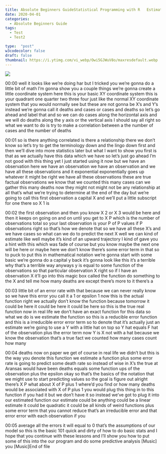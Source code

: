 ```yaml
---
title: Absolute Beginners GuideStatistical Programming with R   Estimating f  Notation 
date: 2020-04-01
categories:
  - Absolute Beginners Guide
tags:
  - Test
  - Test2

type:  "post"
w3codecolor: false
draft: false
thumbnail: https://i.ytimg.com/vi_webp/Owi5GJWuV8o/maxresdefault.webp
---
```


<a href="https://www.youtube.com/watch?v=Owi5GJWuV8o">
<img src="auto-posts/images/33-AbsoluteBeginnersGuide-DTdatatableCOVID19coronavirussortwithR.mp4.jpg">
</a>









00:00
well it looks like we're doing har but I tricked you
we're gonna do a little bit of math I'm gonna show you a couple things we're
gonna create a little coordinate system here this is your basic XY coordinate
system this is your quadrant one quarter two three four just like the normal XY
coordinate system that you would normally see but these are not gonna be
X's and Y's instead we're gonna call it deaths and cases or cases and deaths so
let's go ahead and label that and so we can do cases along the horizontal axis
and we will do deaths along the y axis or the vertical axis I should say
all right so what we want to do is try to make a correlation between a the
number of cases and the number of deaths

00:01
so is there anything correlated is there a relationship there we don't know so
let's try to get the terminology down and the lingo down first and then we'll
dive into more statistics later but what I want to show you first is that as we
actually have this data which we have so let's just go ahead I'm not good with
this thing yet I just started using it now but we have an observation here we
have an observation we have an observation and we have all these
observations and it exponential exponentially goes up whatever it might
be right we have all these observations these are true factual observations we
know that we counted this many cases can we gather this many deaths now they
might not might not be any relationship at all that's what we're trying to
determine at the end of the day but we're going to call this first
observation a capital X and we'll put a little subscript for one there so X 1 is

00:02
the first observation and then you know X 2 or X 3 would be here and then it
keeps on going on and on until you get to X P which is the number of
observations total so your last observation is your P of P values if P
observations right so that's how we denote that so we have all these X's and
we have cases so what can we do to predict the next X well we can kind of
estimate like well maybe it's kind of an upward trajectory I kind of gave you a
hint with this which was fade of course but you know maybe the next one will be
here or maybe here we don't know there's some error term in that
so to puck to put this in mathematical notation we're gonna start with some
basic we're gonna do a capital y back it's gonna look like this
it's a terrible why that's a terrible way anyways y is equal to some function
of the observations so that particular observation X right so if I have an
observation X it'll go into this magic box called the function do something to
the X and tell me how many deaths are except there's more to it there's a

00:03
little bit of an error rate with that because we can never really know so we
have this error you call it a 1 or epsilon 1 now this is the actual
function right we actually don't know the function because tomorrow it could
be here it could be here it could be here so this is the true real function
now in real life we don't have an exact function for this data so what we do is
we estimate the function so this is a reducible error function and this is a
irreducible error error term so to denote that it's actually just an
estimate we're going to use a Y with a little hat on top so Y hat equals F hat
of the observation plus the error term now Y is X not with a hat because we
know the observation that's a true fact we counted how many cases count how many

00:04
deaths now on paper we get of course in real life we didn't but this is the way
you denote this function we estimate a function plus some error rate is going
to predict some death rate so instead of wise in X's the true at Aransas would
have been deaths equals some function ups of the observation plus the epsilon
okay so that's the basics of the notation that we might use to start
predicting values so the goal is figure out alright there's X P what about X of
P plus 1 where'd you find or how many deaths would be associated with X of P
plus 1 you would plug this thing in to this function if you had it but we don't
have it so instead we've got to plug it into our estimated function our estimate
could be anything could be a linear estimate it could be quadratic it could
be all kinds of weird functions plus some error term that you cannot reduce
that's an irreducible error and that error error with each observation if you

00:05
average all the errors it will equal to 0 that's the assumptions of our model so
this is the basic 101 quick and dirty of how to do basic stats and I hope that
you continue with these lessons and I'll show you how to put some of this into
the our program and do some predictive analysis [Music] you [Music]End of file

